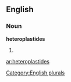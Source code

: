 
==English==

===Noun===
'''heteroplastides'''

# {{plural of|[[heteroplastide]]}}

[[Category:English plurals]]

[[ar:heteroplastides]]